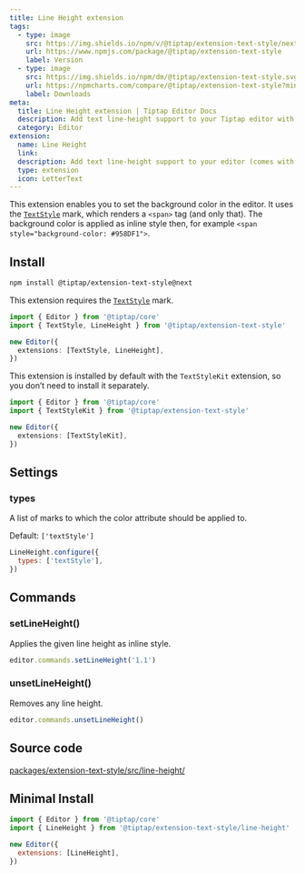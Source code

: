 ```yaml
---
title: Line Height extension
tags:
  - type: image
    src: https://img.shields.io/npm/v/@tiptap/extension-text-style/next?label=version
    url: https://www.npmjs.com/package/@tiptap/extension-text-style
    label: Version
  - type: image
    src: https://img.shields.io/npm/dm/@tiptap/extension-text-style.svg
    url: https://npmcharts.com/compare/@tiptap/extension-text-style?minimal=true
    label: Downloads
meta:
  title: Line Height extension | Tiptap Editor Docs
  description: Add text line-height support to your Tiptap editor with the Color extension. Learn more in our documentation.
  category: Editor
extension:
  name: Line Height
  link:
  description: Add text line-height support to your editor (comes with unlimited colors).
  type: extension
  icon: LetterText
---
```



This extension enables you to set the background color in the editor. It uses the [`TextStyle`](/editor/extensions/marks/text-style) mark, which renders a `<span>` tag (and only that). The background color is applied as inline style then, for example `<span style="background-color: #958DF1">`.

<CodeDemo path="/Extensions/LineHeight" />

## Install

```bash
npm install @tiptap/extension-text-style@next
```

This extension requires the [`TextStyle`](/editor/extensions/marks/text-style) mark.

```ts
import { Editor } from '@tiptap/core'
import { TextStyle, LineHeight } from '@tiptap/extension-text-style'

new Editor({
  extensions: [TextStyle, LineHeight],
})
```

This extension is installed by default with the `TextStyleKit` extension, so you don’t need to install it separately.

```ts
import { Editor } from '@tiptap/core'
import { TextStyleKit } from '@tiptap/extension-text-style'

new Editor({
  extensions: [TextStyleKit],
})
```

## Settings

### types

A list of marks to which the color attribute should be applied to.

Default: `['textStyle']`

```js
LineHeight.configure({
  types: ['textStyle'],
})
```

## Commands

### setLineHeight()

Applies the given line height as inline style.

```js
editor.commands.setLineHeight('1.1')
```

### unsetLineHeight()

Removes any line height.

```js
editor.commands.unsetLineHeight()
```

## Source code

[packages/extension-text-style/src/line-height/](https://github.com/ueberdosis/tiptap/blob/main/packages/extension-text-style/src/line-height/)

## Minimal Install

```js
import { Editor } from '@tiptap/core'
import { LineHeight } from '@tiptap/extension-text-style/line-height'

new Editor({
  extensions: [LineHeight],
})
```
